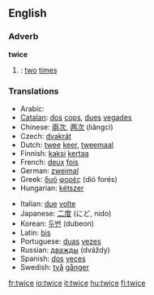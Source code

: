 ==English==

===Adverb===
'''twice'''

#{{time}}: [[two]] [[times]]

===Translations===
{{top}}
*Arabic: {{ARchar|[[مرتين]]}} {{Unicode|(maraté:n)}}
*[[Catalan]]: [[dos]] [[cops]], [[dues]] [[vegades]]
*Chinese: [[兩次]], [[两次]] (liǎngcì)
*Czech: [[dvakrát]]
*Dutch: [[twee]] [[keer]], [[tweemaal]]
*Finnish: [[kaksi]] [[kertaa]]
*French: [[deux]] [[fois]]
*German: [[zweimal]]
*Greek: [[δυό]] [[φορές]] (dió forés)
*Hungarian: [[kétszer]]
{{mid}}
*Italian: [[due]] [[volte]]
*Japanese: [[二度]] (にど, nido)
*Korean: [[두번]] (dubeon)
*Latin: [[bis#Latin|bis]]
*Portuguese: [[duas]] [[vezes]]
*Russian: [[дважды]] (dváždy)
*Spanish: [[dos]] [[veces]]
*Swedish: [[två]] [[gånger]]
{{bottom}}

[[fr:twice]]
[[io:twice]]
[[it:twice]]
[[hu:twice]]
[[fi:twice]]